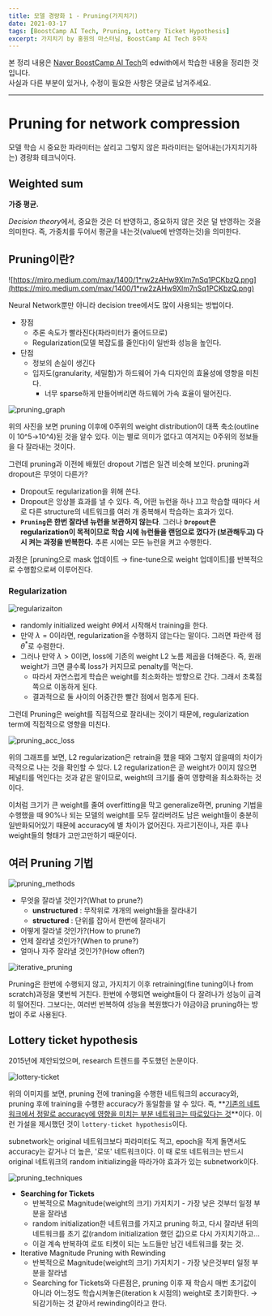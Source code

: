 ```yaml
---
title: 모델 경량화 1 - Pruning(가지치기)
date: 2021-03-17
tags: [BoostCamp AI Tech, Pruning, Lottery Ticket Hypothesis]
excerpt: 가지치기 by 홍원의 마스터님, BoostCamp AI Tech 8주차
---
```

본 정리 내용은 [Naver BoostCamp AI Tech](https://boostcamp.connect.or.kr/)의 edwith에서 학습한 내용을 정리한 것입니다.  
사실과 다른 부분이 있거나, 수정이 필요한 사항은 댓글로 남겨주세요.

---

# Pruning for network compression

모델 학습 시 중요한 파라미터는 살리고 그렇지 않은 파라미터는 덜어내는(가지치기하는) 경량화 테크닉이다.

## Weighted sum

**가중 평균.**

*Decision theory*에서, 중요한 것은 더 반영하고, 중요하지 않은 것은 덜 반영하는 것을 의미한다. 즉, 가중치를 두어서 평균을 내는것(value에 반영하는것)을 의미한다.

## Pruning이란?

![https://miro.medium.com/max/1400/1*rw2zAHw9Xlm7nSq1PCKbzQ.png](https://miro.medium.com/max/1400/1*rw2zAHw9Xlm7nSq1PCKbzQ.png)

Neural Network뿐만 아니라 decision tree에서도 많이 사용되는 방법이다.

- 장점
    - 추론 속도가 빨라진다(파라미터가 줄어드므로)
    - Regularization(모델 복잡도를 줄인다)이 일반화 성능을 높인다.
- 단점
    - 정보의 손실이 생긴다
    - 입자도(granularity, 세밀함)가 하드웨어 가속 디자인의 효율성에 영향을 미친다.
        - 너무 sparse하게 만들어버리면 하드웨어 가속 효율이 떨어진다.

![pruning_graph](./img/lightweight/pruning_graph.png)

위의 사진을 보면 pruning 이후에 0주위의 weight distribution이 대폭 축소(outline이 10^5→10^4)된 것을 알수 있다. 이는 별로 의미가 없다고 여겨지는 0주위의 정보들을 다 잘라내는 것이다.

그런데 pruning과 이전에 배웠던 dropout 기법은 일견 비슷해 보인다. pruning과 dropout은 무엇이 다른가?

- Dropout도 regularization을 위해 쓴다.
- Dropout은 앙상블 효과를 낼 수 있다. 즉, 어떤 뉴런을 하나 끄고 학습할 때마다 서로 다른 structure의 네트워크를 여러 개 중복해서 학습하는 효과가 있다.
- **`Pruning`은 한번 잘라낸 뉴런을 보관하지 않는다**. 그러나 **`Dropout`은 regularization이 목적이므로 학습 시에 뉴런들을 랜덤으로 껐다가 (보관해두고) 다시 켜는 과정을 반복한다.** 추론 시에는 모든 뉴런을 켜고 수행한다.

과정은 [pruning으로 mask 업데이트 → fine-tune으로 weight 업데이트]를 반복적으로 수행함으로써 이루어진다.

### Regularization

![regularizaiton](./img/lightweight/regularizaiton.png)

- randomly initialized weight $\theta$에서 시작해서 training을 한다.
- 만약 $\lambda = 0$이라면, regularization을 수행하지 않는다는 말이다. 그러면 파란색 점 $\theta^*$로 수렴한다.
- 그러나 만약 $\lambda > 0$이면, loss에 기존의 weight L2 노름 제곱을 더해준다. 즉, 원래 weight가 크면 클수록 loss가 커지므로 penalty를 먹는다.
    - 따라서 자연스럽게 학습은 weight를 최소화하는 방향으로 간다. 그래서 초록점쪽으로 이동하게 된다.
    - 결과적으로 둘 사이의 어중간한 빨간 점에서 멈추게 된다.

그런데 Pruning은 weight를 직접적으로 잘라내는 것이기 때문에, regularization term에 직접적으로 영향을 미친다.

![pruning_acc_loss](./img/lightweight/pruning_acc_loss.png)

위의 그래프를 보면, L2 regularization은 retrain을 했을 때와 그렇지 않을때의 차이가 극적으로 나는 것을 확인할 수 있다. L2 regularization은 곧 weight가 0이지 않으면 페널티를 먹인다는 것과 같은 말이므로, weight의 크기를 줄여 영향력을 최소화하는 것이다.

이처럼 크기가 큰 weight를 줄여 overfitting을 막고 generalize하면, pruning 기법을 수행했을 때 90%나 되는 모델의 weight를 모두 잘라버려도 남은 weight들이 충분히 일반화되어있기 때문에 accuracy에 별 차이가 없어진다. 자르기전이나, 자른 후나 weight들의 형태가 고만고만하기 때문이다.

## 여러 Pruning 기법

![pruning_methods](./img/lightweight/pruning_methods.png)

- 무엇을 잘라낼 것인가?(What to prune?)
    - **unstructured** : 무작위로 개개의 weight들을 잘라내기
    - **structured** : 단위를 잡아서 한번에 잘라내기
- 어떻게 잘라낼 것인가?(How to prune?)
- 언제 잘라낼 것인가?(When to prune?)
- 얼마나 자주 잘라낼 것인가?(How often?)

![iterative_pruning](./img/lightweight/iterative_pruning.png)

Pruning은 한번에 수행되지 않고, 가지치기 이후 retraining(fine tuning이나 from scratch)과정을 몇번씩 거친다. 한번에 수행되면 weight들이 다 잘려나가 성능이 급격히 떨어진다. 그보다는, 여러번 반복하여 성능을 복원했다가 야금야금 pruning하는 방법이 주로 사용된다.

## Lottery ticket hypothesis

2015년에 제안되었으며, research 트렌드를 주도했던 논문이다.

![lottery-ticket](./img/lightweight/lottery-ticket.png)

위의 이미지를 보면, pruning 전에 traning을 수행한 네트워크의 accuracy와, pruning 후에 training을 수행한 accuracy가 동일함을 알 수 있다. 즉, **<U>기존의 네트워크에서 정말로 accuracy에 영향을 미치는 부분 네트워크는 따로있다는 것</U>**이다. 이런 가설을 제시했던 것이 `lottery-ticket hypothesis`이다.

subnetwork는 original 네트워크보다 파라미터도 적고, epoch을 적게 돌면서도 accuracy는 같거나 더 높은, '로또' 네트워크이다. 이 때 로또 네트워크는 반드시 original 네트워크의 random initializing을 따라가야 효과가 있는 subnetwork이다.

![pruning_techniques](./img/lightweight/pruning_techniques.png)

- **Searching for Tickets**
    - 반복적으로 Magnitude(weight의 크기) 가지치기 - 가장 낮은 것부터 일정 부분을 잘라냄
    - random initialization한 네트워크를 가지고 pruning 하고, 다시 잘라낸 뒤의 네트워크를 초기 값(random initialization 했던 값)으로 다시 가지치기하고...
    - 이걸 계속 반복하여 로또 티켓이 되는 노드들만 남긴 네트워크를 찾는 것.
- Iterative Magnitude Pruning with Rewinding
    - 반복적으로 Magnitude(weight의 크기) 가지치기 - 가장 낮은것부터 일정 부분을 잘라냄
    - Searching for Tickets와 다른점은, pruning 이후 재 학습시 매번 초기값이 아니라 어느정도 학습시켜놓은(iteration k 시점의) weight로 초기화한다. → 되감기하는 것 같아서 rewinding이라고 한다.